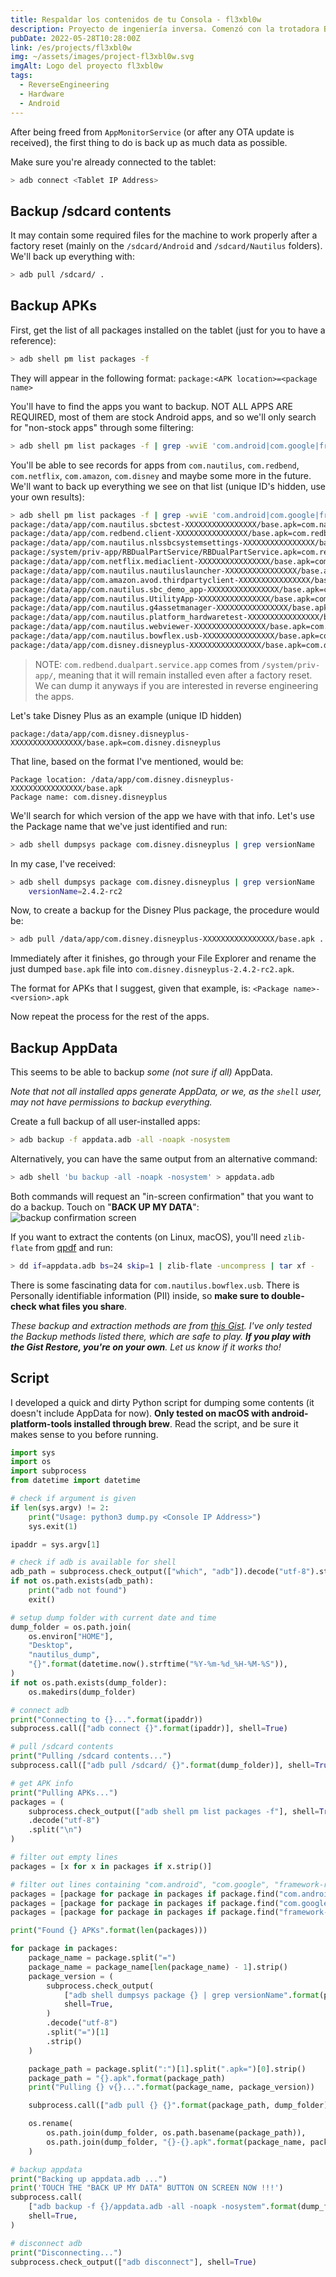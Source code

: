 ```yaml
---
title: Respaldar los contenidos de tu Consola - fl3xbl0w
description: Proyecto de ingeniería inversa. Comenzó con la trotadora Bowflex Treadmill 22 pero terminó generalizándose para cualquier máquina con Android vendida por Nautilus Inc. (Nautilus, Bowflex, Schwinn).
pubDate: 2022-05-28T10:28:00Z
link: /es/projects/fl3xbl0w
img: ~/assets/images/project-fl3xbl0w.svg
imgAlt: Logo del proyecto fl3xbl0w
tags:
  - ReverseEngineering
  - Hardware
  - Android
---
```


After being freed from `AppMonitorService` (or after any OTA update is received), the first thing to do is back up as much data as possible.

Make sure you're already connected to the tablet:
```sh
> adb connect <Tablet IP Address>
```

## Backup /sdcard contents

It may contain some required files for the machine to work properly after a factory reset (mainly on the `/sdcard/Android` and `/sdcard/Nautilus` folders). We'll back up everything with:
```sh
> adb pull /sdcard/ .
```

## Backup APKs

First, get the list of all packages installed on the tablet (just for you to have a reference):
```sh
> adb shell pm list packages -f
```

They will appear in the following format: `package:<APK location>=<package name>`

You'll have to find the apps you want to backup. NOT ALL APPS ARE REQUIRED, most of them are stock Android apps, and so we'll only search for "non-stock apps" through some filtering:
```sh
> adb shell pm list packages -f | grep -wviE 'com.android|com.google|framework-res|/vendor/overlay'
```

You'll be able to see records for apps from `com.nautilus`, `com.redbend`, `com.netflix`, `com.amazon`, `com.disney` and maybe some more in the future. We'll want to back up everything we see on that list (unique ID's hidden, use your own results):
```sh
> adb shell pm list packages -f | grep -wviE 'com.android|com.google|framework-res|/vendor/overlay'
package:/data/app/com.nautilus.sbctest-XXXXXXXXXXXXXXXX/base.apk=com.nautilus.sbctest
package:/data/app/com.redbend.client-XXXXXXXXXXXXXXXX/base.apk=com.redbend.client
package:/data/app/com.nautilus.nlssbcsystemsettings-XXXXXXXXXXXXXXXX/base.apk=com.nautilus.nlssbcsystemsettings
package:/system/priv-app/RBDualPartService/RBDualPartService.apk=com.redbend.dualpart.service.app
package:/data/app/com.netflix.mediaclient-XXXXXXXXXXXXXXXX/base.apk=com.netflix.mediaclient
package:/data/app/com.nautilus.nautiluslauncher-XXXXXXXXXXXXXXXX/base.apk=com.nautilus.nautiluslauncher
package:/data/app/com.amazon.avod.thirdpartyclient-XXXXXXXXXXXXXXXX/base.apk=com.amazon.avod.thirdpartyclient
package:/data/app/com.nautilus.sbc_demo_app-XXXXXXXXXXXXXXXX/base.apk=com.nautilus.sbc_demo_app
package:/data/app/com.nautilus.UtilityApp-XXXXXXXXXXXXXXXX/base.apk=com.nautilus.UtilityApp
package:/data/app/com.nautilus.g4assetmanager-XXXXXXXXXXXXXXXX/base.apk=com.nautilus.g4assetmanager
package:/data/app/com.nautilus.platform_hardwaretest-XXXXXXXXXXXXXXXX/base.apk=com.nautilus.platform_hardwaretest
package:/data/app/com.nautilus.webviewer-XXXXXXXXXXXXXXXX/base.apk=com.nautilus.webviewer
package:/data/app/com.nautilus.bowflex.usb-XXXXXXXXXXXXXXXX/base.apk=com.nautilus.bowflex.usb
package:/data/app/com.disney.disneyplus-XXXXXXXXXXXXXXXX/base.apk=com.disney.disneyplus
```

> NOTE: `com.redbend.dualpart.service.app` comes from `/system/priv-app/`, meaning that it will remain installed even after a factory reset. We can dump it anyways if you are interested in reverse engineering the apps.


Let's take Disney Plus as an example (unique ID hidden)
```
package:/data/app/com.disney.disneyplus-XXXXXXXXXXXXXXXX/base.apk=com.disney.disneyplus
```

That line, based on the format I've mentioned, would be:
```
Package location: /data/app/com.disney.disneyplus-XXXXXXXXXXXXXXXX/base.apk
Package name: com.disney.disneyplus
```

We'll search for which version of the app we have with that info. Let's use the Package name that we've just identified and run:
```sh
> adb shell dumpsys package com.disney.disneyplus | grep versionName
```

In my case, I've received:
```sh
> adb shell dumpsys package com.disney.disneyplus | grep versionName
    versionName=2.4.2-rc2
```

Now, to create a backup for the Disney Plus package, the procedure would be:
```sh
> adb pull /data/app/com.disney.disneyplus-XXXXXXXXXXXXXXXX/base.apk .
```

Immediately after it finishes, go through your File Explorer and rename the just dumped `base.apk` file into `com.disney.disneyplus-2.4.2-rc2.apk`.

The format for APKs that I suggest, given that example, is: `<Package name>-<version>.apk`

Now repeat the process for the rest of the apps.


## Backup AppData
This seems to be able to backup *some (not sure if all)* AppData.

*Note that not all installed apps generate AppData, or we, as the `shell` user, may not have permissions to backup everything.*

Create a full backup of all user-installed apps:
```sh
> adb backup -f appdata.adb -all -noapk -nosystem
```

Alternatively, you can have the same output from an alternative command:
```sh
> adb shell 'bu backup -all -noapk -nosystem' > appdata.adb
```

Both commands will request an "in-screen confirmation" that you want to do a backup. Touch on "**BACK UP MY DATA**":
<Image src={DialogBackupConfirm} alt="backup confirmation screen" format="webp" />

If you want to extract the contents (on Linux, macOS), you'll need `zlib-flate` from [qpdf](https://command-not-found.com/qpdf) and run:
```sh
> dd if=appdata.adb bs=24 skip=1 | zlib-flate -uncompress | tar xf -
```

There is some fascinating data for `com.nautilus.bowflex.usb`.
There is Personally identifiable information (PII) inside, so **make sure to double-check what files you share**.


*These backup and extraction methods are from [this Gist](https://gist.github.com/AnatomicJC/e773dd55ae60ab0b2d6dd2351eb977c1). I've only tested the Backup methods listed there, which are safe to play. **If you play with the Gist Restore, you're on your own**. Let us know if it works tho!*


## Script

I developed a quick and dirty Python script for dumping some contents (it doesn't include AppData for now).
**Only tested on macOS with android-platform-tools installed through brew**.
Read the script, and be sure it makes sense to you before running.

```python
import sys
import os
import subprocess
from datetime import datetime

# check if argument is given
if len(sys.argv) != 2:
    print("Usage: python3 dump.py <Console IP Address>")
    sys.exit(1)

ipaddr = sys.argv[1]

# check if adb is available for shell
adb_path = subprocess.check_output(["which", "adb"]).decode("utf-8").strip()
if not os.path.exists(adb_path):
    print("adb not found")
    exit()

# setup dump folder with current date and time
dump_folder = os.path.join(
    os.environ["HOME"],
    "Desktop",
    "nautilus_dump",
    "{}".format(datetime.now().strftime("%Y-%m-%d_%H-%M-%S")),
)
if not os.path.exists(dump_folder):
    os.makedirs(dump_folder)

# connect adb
print("Connecting to {}...".format(ipaddr))
subprocess.call(["adb connect {}".format(ipaddr)], shell=True)

# pull /sdcard contents
print("Pulling /sdcard contents...")
subprocess.call(["adb pull /sdcard/ {}".format(dump_folder)], shell=True)

# get APK info
print("Pulling APKs...")
packages = (
    subprocess.check_output(["adb shell pm list packages -f"], shell=True)
    .decode("utf-8")
    .split("\n")
)

# filter out empty lines
packages = [x for x in packages if x.strip()]

# filter out lines containing "com.android", "com.google", "framework-res"
packages = [package for package in packages if package.find("com.android") == -1]
packages = [package for package in packages if package.find("com.google") == -1]
packages = [package for package in packages if package.find("framework-res") == -1]

print("Found {} APKs".format(len(packages)))

for package in packages:
    package_name = package.split("=")
    package_name = package_name[len(package_name) - 1].strip()
    package_version = (
        subprocess.check_output(
            ["adb shell dumpsys package {} | grep versionName".format(package_name)],
            shell=True,
        )
        .decode("utf-8")
        .split("=")[1]
        .strip()
    )

    package_path = package.split(":")[1].split(".apk=")[0].strip()
    package_path = "{}.apk".format(package_path)
    print("Pulling {} v{}...".format(package_name, package_version))

    subprocess.call(["adb pull {} {}".format(package_path, dump_folder)], shell=True)

    os.rename(
        os.path.join(dump_folder, os.path.basename(package_path)),
        os.path.join(dump_folder, "{}-{}.apk".format(package_name, package_version)),
    )

# backup appdata
print("Backing up appdata.adb ...")
print('TOUCH THE "BACK UP MY DATA" BUTTON ON SCREEN NOW !!!')
subprocess.call(
    ["adb backup -f {}/appdata.adb -all -noapk -nosystem".format(dump_folder)],
    shell=True,
)

# disconnect adb
print("Disconnecting...")
subprocess.check_output(["adb disconnect"], shell=True)
```
